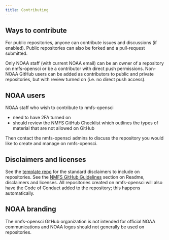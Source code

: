 ```yaml
---
title: Contributing
---
```


## Ways to contribute

For public repositories, anyone can contribute issues and discussions (if enabled). Public repositories can also be forked and a pull-request submitted.

Only NOAA staff (with current NOAA email) can be an owner of a repository on nmfs-opensci or be a contributor with direct push permissions. Non-NOAA GitHub users can be added as contributors to public and private repositories, but with review turned on (i.e. no direct push access).

## NOAA users

NOAA staff who wish to contribute to nmfs-opensci

* need to have 2FA turned on
* should review the NMFS GitHub Checklist which outlines the types of material that are not allowed on GitHub

Then contact the nmfs-opensci admins to discuss the repository you would like to create and manage on nmfs-opensci.

## Disclaimers and licenses

See the [template repo](https://github.com/nmfs-opensci/NOAA-blank) for the standard disclaimers to include on repositories. See the [NMFS GitHub Guidelines](https://nmfs-opensci.github.io/GitHub-Guide/#github-repository-components) section on Readme, disclaimers and licenses. All repositories created on nmfs-opensci will also have the Code of Conduct added to the repository; this happens automatically.

## NOAA branding

The nmfs-opensci GitHub organization is not intended for official NOAA communications and NOAA logos should not generally be used on repositories. 






